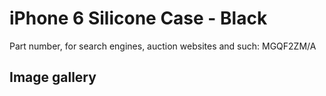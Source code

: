 
# iPhone 6 Silicone Case - Black

Part number, for search engines, auction websites and such: MGQF2ZM/A

## Image gallery

<div style={{ width: "768px" }}>
  <GalleryComponent
    images={[
      {
        original: "/everysource/MGQF2.png",
        thumbnail: "/everypreview/MGQF2.png",
      },
      {
        original: "/everysource/MGQF2_AV1_GOLD.png",
        thumbnail: "/everypreview/MGQF2_AV1_GOLD.png",
      },
      {
        original: "/everysource/MGQF2_AV1_SILVER.png",
        thumbnail: "/everypreview/MGQF2_AV1_SILVER.png",
      },
      {
        original: "/everysource/MGQF2_AV1_SPACE_GRAY.png",
        thumbnail: "/everypreview/MGQF2_AV1_SPACE_GRAY.png",
      },
      {
        original: "/everysource/MGQF2_AV2.png",
        thumbnail: "/everypreview/MGQF2_AV2.png",
      },
      {
        original: "/everysource/MGQF2_AV3.png",
        thumbnail: "/everypreview/MGQF2_AV3.png",
      },
      {
        original: "/everysource/MGQF2_AV4.png",
        thumbnail: "/everypreview/MGQF2_AV4.png",
      },
      {
        original: "/everysource/MGQF2_AV5.png",
        thumbnail: "/everypreview/MGQF2_AV5.png",
      }
    ]}
  />
</div>